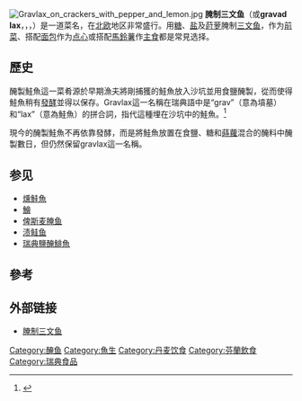 {{noteTA
|T=zh:醃製鮭魚;zh-hant:醃製鮭魚;zh-hans:腌制三文鱼;zh-cn:腌制三文鱼;zh-hk:醃製三文魚;zh-tw:醃製鮭魚;zh-mo:醃製三文魚;
|G1=Show
|1=zh:鮭魚;zh-hant:鮭魚;zh-hans:三文鱼;zh-cn:三文鱼;zh-hk:三文魚;zh-tw:鮭魚;zh-mo:三文魚;
|2=zh:醃製;zh-hant:醃製;zh-hans:腌制;zh-cn:腌制;zh-hk:醃製;zh-tw:醃製;zh-mo:醃製;
}}
{{Infobox prepared food
| name = 腌制三文鱼
| image = [[File:Gravlax_med_hovmästarsås.jpg|400px]]
| caption = 搭配{{link-sv|莳萝芥末酱|Hovmästarsås}}的腌制三文鱼
| alternate_name = Gravlax, gravad lax
| country = [[北歐五國|北欧国家]]
| region =
| creator =
| course = [[前菜|前菜]]
| type =
| served =
| main_ingredient = 生[[鮭魚|鮭魚]]、[[食盐|食盐]]、[[食糖|食糖]]、[[蒔蘿|蒔蘿]]
| variations =
| calories =
| other =
}}
[[File:Gravlax_on_crackers_with_pepper_and_lemon.jpg|thumb]]
'''腌制三文鱼'''（{{lang-sv|'''Gravlax'''}}或'''gravad lax'''，{{lang-da|'''gravad laks'''}}，{{lang-no|'''gravlaks'''}}，{{lang-fi|'''graavilohi'''}}）是一道菜名，在[[北欧|北欧]]地区非常盛行。用[[糖|糖]]、[[盐|盐]]及[[莳萝|莳萝]]腌制[[鮭魚|三文鱼]]，作为[[前菜|前菜]]、搭配[[面包|面包]]作为[[点心|点心]]或搭配[[馬鈴薯|馬鈴薯]]作[[主食|主食]]都是常見选择。

==歷史==
醃製鮭魚這一菜肴源於早期漁夫將剛捕獲的鮭魚放入沙坑並用食鹽醃製，從而使得鮭魚稍有[[发酵_(生物化学)|發酵]]並得以保存。Gravlax這一名稱在瑞典語中是“grav”（意為墳墓）和“lax”（意為鮭魚）的拼合詞，指代這種埋在沙坑中的鮭魚。<ref>{{cite web|title=餐桌上的瑞典人珍视家常便饭|url=http://bj.sina.com.cn/art/2005-01-08/61333.shtml|publisher=新浪生活|accessdate=2013-09-29}}</ref>

現今的醃製鮭魚不再依靠發酵，而是將鮭魚放置在食鹽、糖和[[蒔蘿|蒔蘿]]混合的醃料中醃製數日，但仍然保留gravlax這一名稱。

==参见==
* [[燻鮭魚|燻鮭魚]]
* [[鱠|鱠]]
* [[俾斯麦腌鱼|俾斯麦腌鱼]]
* [[渍鲑鱼|渍鲑鱼]]
* [[瑞典鹽醃鯡魚|瑞典鹽醃鯡魚]]

==參考==
{{reflist}}

==外部链接==
{{Cookbook|Gravlax}}
{{Commons category|Gravad lax}}
* [http://www.laichichi.com/zh-hans/node/261 腌制三文鱼]

{{salmon}}
{{DEFAULTSORT:Gravlax}}
[[Category:醃鱼|Category:醃鱼]]
[[Category:魚生|Category:魚生]]
[[Category:丹麦饮食|Category:丹麦饮食]]
[[Category:芬蘭飲食|Category:芬蘭飲食]]
[[Category:瑞典食品|Category:瑞典食品]]